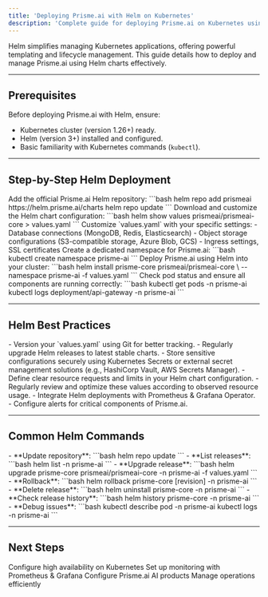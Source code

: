 ```yaml
---
title: 'Deploying Prisme.ai with Helm on Kubernetes'
description: 'Complete guide for deploying Prisme.ai on Kubernetes using Helm charts.'
---
```



Helm simplifies managing Kubernetes applications, offering powerful templating and lifecycle management. This guide details how to deploy and manage Prisme.ai using Helm charts effectively.

---

## Prerequisites

Before deploying Prisme.ai with Helm, ensure:

- Kubernetes cluster (version 1.26+) ready.
- Helm (version 3+) installed and configured.
- Basic familiarity with Kubernetes commands (`kubectl`).

---

## Step-by-Step Helm Deployment

<Steps>

<Step title="Add Helm Repository">
Add the official Prisme.ai Helm repository:
```bash
helm repo add prismeai https://helm.prisme.ai/charts
helm repo update
```
</Step>

<Step title="Prepare the Configuration (`values.yaml`)">
Download and customize the Helm chart configuration:
```bash
helm show values prismeai/prismeai-core > values.yaml
```
Customize `values.yaml` with your specific settings:
- Database connections (MongoDB, Redis, Elasticsearch)
- Object storage configurations (S3-compatible storage, Azure Blob, GCS)
- Ingress settings, SSL certificates
</Step>

<Step title="Create Kubernetes Namespace">
Create a dedicated namespace for Prisme.ai:
```bash
kubectl create namespace prisme-ai
```
</Step>

<Step title="Install Prisme.ai via Helm">
Deploy Prisme.ai using Helm into your cluster:
```bash
helm install prisme-core prismeai/prismeai-core \
  --namespace prisme-ai -f values.yaml
```
</Step>

<Step title="Verify the Deployment">
Check pod status and ensure all components are running correctly:
```bash
kubectl get pods -n prisme-ai
kubectl logs deployment/api-gateway -n prisme-ai
```
</Step>

</Steps>

---

## Helm Best Practices

<CardGroup cols={2}>

<Card title="Version Control" icon="code-branch">
- Version your `values.yaml` using Git for better tracking.
- Regularly upgrade Helm releases to latest stable charts.
</Card>

<Card title="Secrets Management" icon="key">
- Store sensitive configurations securely using Kubernetes Secrets or external secret management solutions (e.g., HashiCorp Vault, AWS Secrets Manager).
</Card>

<Card title="Resource Optimization" icon="cogs">
- Define clear resource requests and limits in your Helm chart configuration.
- Regularly review and optimize these values according to observed resource usage.
</Card>

<Card title="Monitoring & Alerts" icon="chart-line">
- Integrate Helm deployments with Prometheus & Grafana Operator.
- Configure alerts for critical components of Prisme.ai.
</Card>

</CardGroup>

---

## Common Helm Commands

<AccordionGroup>

<Accordion title="Useful Helm Commands">
- **Update repository**:
  ```bash
  helm repo update
  ```
- **List releases**:
  ```bash
  helm list -n prisme-ai
  ```
- **Upgrade release**:
  ```bash
  helm upgrade prisme-core prismeai/prismeai-core -n prisme-ai -f values.yaml
  ```
- **Rollback**:
  ```bash
  helm rollback prisme-core [revision] -n prisme-ai
  ```
- **Delete release**:
  ```bash
  helm uninstall prisme-core -n prisme-ai
  ```
</Accordion>

<Accordion title="Troubleshooting Helm Releases">
- **Check release history**:
  ```bash
  helm history prisme-core -n prisme-ai
  ```
- **Debug issues**:
  ```bash
  kubectl describe pod <pod-name> -n prisme-ai
  kubectl logs <pod-name> -n prisme-ai
  ```
</Accordion>

</AccordionGroup>

---

## Next Steps

<CardGroup cols={2}>
  <Card
    title="High Availability Setup"
    icon="cloud"
    href="/self-hosting/kubernetes/high-availability"
  >
    Configure high availability on Kubernetes
  </Card>
  <Card
    title="Prometheus & Grafana"
    icon="chart-column"
    href="/self-hosting/kubernetes/prometheus-grafana-operator"
  >
    Set up monitoring with Prometheus & Grafana
  </Card>
  <Card
    title="Product Configuration"
    icon="store"
    href="/self-hosting/configuration/ai-governance"
  >
    Configure Prisme.ai AI products
  </Card>
  <Card
    title="Operations & Maintenance"
    icon="tools"
    href="/self-hosting/operations/scaling"
  >
    Manage operations efficiently
  </Card>
</CardGroup>
